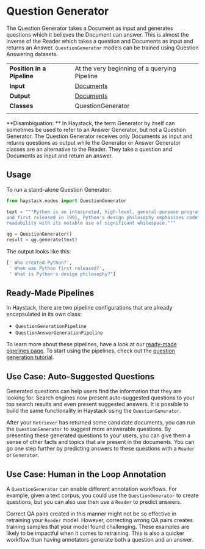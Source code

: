 # Question Generator

The Question Generator takes a Document as input and generates questions which it believes the Document can answer.
This is almost the inverse of the Reader which takes a question and Documents as input and returns an Answer.
`QuestionGenerator` models can be trained using Question Answering datasets.

|||
|-------------|-----------------------------------------------------------------------------------------------------------------------------------------------------------------------------|
|__Position in a Pipeline__| At the very beginning of a querying Pipeline |
|__Input__       | [Documents](/components/v1.8.0/documents-answers-labels#document)                                                                                                                                                                  |
|__Output__      | [Documents](/components/v1.8.0/documents-answers-labels#document)                                                                                                             |
|__Classes__     | QuestionGenerator                                                                                                          |
|||

<div className="max-w-xl bg-yellow-light-theme border-l-8 border-yellow-dark-theme px-6 pt-6 pb-4 my-4 rounded-md dark:bg-yellow-900">

**Disambiguation: ** In Haystack, the term Generator by itself can sometimes be used to refer to an Answer Generator,
but not a Question Generator. The Question Generator receives only Documents as input and returns questions as output
while the Generator or Answer Generator classes are an alternative to the Reader.
They take a question and Documents as input and return an answer.

</div>

## Usage

To run a stand-alone Question Generator:

``` python
from haystack.nodes import QuestionGenerator

text = """Python is an interpreted, high-level, general-purpose programming language. Created by Guido van Rossum
and first released in 1991, Python's design philosophy emphasizes code
readability with its notable use of significant whitespace."""

qg = QuestionGenerator()
result = qg.generate(text)
```

The output looks like this:

``` python
[' Who created Python?',
 ' When was Python first released?',
 " What is Python's design philosophy?"]
```

## Ready-Made Pipelines

In Haystack, there are two pipeline configurations that are already encapsulated in its own class:
- `QuestionGenerationPipeline`
- `QuestionAnswerGenerationPipeline`

To learn more about these pipelines, have a look at our [ready-made pipelines page](/components/v1.8.0/ready-made-pipelines).
To start using the pipelines, check out the [question generation tutorial](/tutorials/v1.8.0/question-generation).

## Use Case: Auto-Suggested Questions

Generated questions can help users find the information that they are looking for.
Search engines now present auto-suggested questions to your top search results and even present suggested answers.
It is possible to build the same functionality in Haystack using the `QuestionGenerator`.

After your `Retriever` has returned some candidate documents, you can run the `QuestionGenerator` to suggest more answerable questions.
By presenting these generated questions to your users, you can give them a sense of other facts and topics that are present in the documents.
You can go one step further by predicting answers to these questions with a `Reader` or `Generator`.

## Use Case: Human in the Loop Annotation

A `QuestionGenerator` can enable different annotation workflows.
For example, given a text corpus, you could use the `QuestionGenerator` to create questions,
but you can also use then use a `Reader` to predict answers.

Correct QA pairs created in this manner might not be so effective in retraining your `Reader` model.
However, correcting wrong QA pairs creates training samples that your model found challenging.
These examples are likely to be impactful when it comes to retraining.
This is also a quicker workflow than having annotators generate both a question and an answer.
